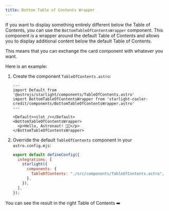 ```yaml
---
title: Bottom Table of Contents Wrapper
---
```


If you want to display something entirely different below the Table of Contents, you can use the `BottomTableOfContentsWrapper` component. This component is a wrapper around the default Table of Contents and allows you to display additional content below the default Table of Contents.

This means that you can exchange the card component with whatever you want.


Here is an example:

<Steps>

1. Create the component `TableOfContents.astro`:

    ```astro title="src/components/TableOfContents.astro"
    ---
    import Default from '@astrojs/starlight/components/TableOfContents.astro'
    import BottomTableOfContentsWrapper from 'starlight-cooler-credit/components/BottomTableOfContentsWrapper.astro'
    ---

    <Default><slot /></Default>
    <BottomTableOfContentsWrapper>
      <p>Hello, Astronaut! 👨‍🚀</p>
    </BottomTableOfContentsWrapper>
    ```

2. Override the default `TableOfContents` component in your `astro.config.mjs`:

    ```js title="astro.config.mjs" {5}
    export default defineConfig({
      integrations: [
        starlight({
          components: {
            TableOfContents: "./src/components/TableOfContents.astro",
          },
        }),
      ],
    });
    ```

</Steps>

You can see the result in the right Table of Contents ➡️

